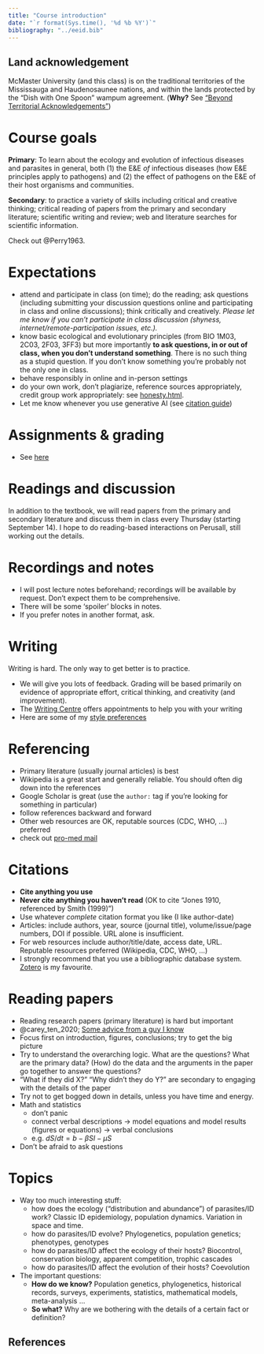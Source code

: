 ```yaml
---
title: "Course introduction"
date: "`r format(Sys.time(), '%d %b %Y')`"
bibliography: "../eeid.bib"
---
```


## Land acknowledgement

McMaster University (and this class) is on the traditional territories of the Mississauga and Haudenosaunee nations, and within the lands protected by the “Dish with One Spoon” wampum agreement. (**Why?** See ["Beyond Territorial Acknowledgements"](https://apihtawikosisan.com/2016/09/beyond-territorial-acknowledgments/))

# Course goals

**Primary**: To learn about the ecology and evolution of infectious
diseases and parasites in general, both (1) the E&E *of* infectious
diseases (how E&E principles apply to pathogens) and (2) the effect of
pathogens on the E&E of their host organisms and communities.

**Secondary**: to practice a variety of skills including critical 
and creative thinking; critical reading of papers from the
primary and secondary literature; scientific writing and review; web and
literature searches for scientific information.

Check out @Perry1963.

# Expectations

- attend and participate in class (on time); do the reading; ask questions
(including submitting your discussion questions online and
participating in class and online discussions); think critically and
creatively. *Please let me know if you can't participate in class discussion (shyness, internet/remote-participation issues, etc.).*
- know basic ecological and evolutionary principles (from BIO 1M03, 2C03,
2F03, 3FF3) but more importantly **to ask questions, in or out of
class, when you don't understand something**. There is no such thing
as a stupid question. If you don't know something you're
probably not the only one in class.
- behave responsibly in online and in-person settings
- do your own work, don't plagiarize, reference sources appropriately, credit group work appropriately: see [honesty.html](honesty.html).
- Let me know whenever you use generative AI (see [citation guide](https://libguides.mcmaster.ca/cite-gen-ai))

# Assignments & grading

- See [here](../assignments/README.html)

# Readings and discussion

In addition to the textbook, we will read papers from the primary and
secondary literature and discuss them in class every Thursday (starting September 14). I hope to do reading-based interactions on Perusall, still working out the details.

<!-- You will need to submit *discussion questions* (DQs) by 6 PM the day before discussion (i.e., Thursday). DQs are ideally conceptual questions --- something you found interesting, or wrong, or puzzling about the paper and would like to discuss in class --- but can also be about specific terms or points in the paper that you didn't understand and would like clarified in class. -->

# Recordings and notes

- I will post lecture notes beforehand; recordings will be available by request. Don't expect them to be comprehensive.
- There will be some 'spoiler' blocks in notes.
- If you prefer notes in another format, ask.

# Writing

Writing is hard. The only way to get better is to practice.

- We will give you lots of feedback. Grading will be based primarily on evidence of appropriate effort, critical thinking, and creativity (and improvement).
- The [Writing Centre](https://studentsuccess.mcmaster.ca/academic-skills/writing-support/) offers appointments to help you with your writing
- Here are some of my [style preferences](https://github.com/bbolker/bbmisc/blob/master/peeves.md)

# Referencing

- Primary literature (usually journal articles) is best
- Wikipedia is a great start and generally reliable. You should often dig down into the references
- Google Scholar is great (use the `author:` tag if you're looking for something in particular)
- follow references backward and forward
- Other web resources are OK, reputable sources (CDC, WHO, ...) preferred
- check out [pro-med mail](https://promedmail.org/)

# Citations

- **Cite anything you use**
- **Never cite anything you haven't read** (OK to cite "Jones 1910, referenced by Smith (1999)")
- Use whatever *complete* citation format you like (I like author-date)
- Articles: include authors, year, source (journal title), volume/issue/page numbers, DOI if possible. URL alone is insufficient.
- For web resources include author/title/date, access date, URL. Reputable resources preferred (Wikipedia, CDC, WHO, ...)
- I strongly recommend that you use a bibliographic database system. [Zotero](https://www.zotero.org/) is my favourite.

# Reading papers

- Reading research papers (primary literature) is hard but important
- @carey_ten_2020; [Some advice from a guy I know](https://teelabiisc.wordpress.com/how-to-read-research-papers/)
- Focus first on introduction, figures, conclusions; try to get the big picture
- Try to understand the overarching logic. What are the questions? What are the primary data? (How) do the data and the arguments in the paper go together to answer the questions?
- "What if they did X?" "Why didn't they do Y?" are secondary to engaging with the details of the paper
- Try not to get bogged down in details, unless you have time and energy.
- Math and statistics
   - don't panic
   - connect verbal descriptions → model equations and model results (figures or equations) → verbal conclusions
   - e.g. $dS/dt = b -\beta S I - \mu S$
- Don't be afraid to ask questions

# Topics

- Way too much interesting stuff:
   - how does the ecology ("distribution and abundance") of parasites/ID work? Classic ID epidemiology, population dynamics. Variation in space and time.
   - how do parasites/ID evolve? Phylogenetics, population genetics; phenotypes, genotypes
   - how do parasites/ID affect the ecology of their hosts? Biocontrol, conservation biology, apparent competition, trophic cascades
   - how do parasites/ID affect the evolution of their hosts? Coevolution
- The important questions:
   - **How do we know?** Population genetics, phylogenetics, historical records, surveys, experiments, statistics, mathematical models, meta-analysis ...
   - **So what?** Why are we bothering with the details of a certain fact or definition?

## References
